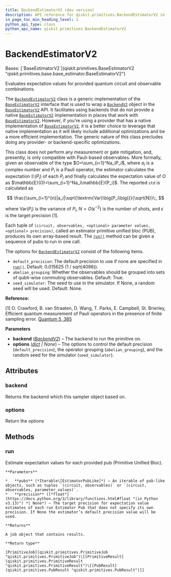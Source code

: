 ```yaml
---
title: BackendEstimatorV2 (dev version)
description: API reference for qiskit.primitives.BackendEstimatorV2 in the dev version of qiskit
in_page_toc_min_heading_level: 1
python_api_type: class
python_api_name: qiskit.primitives.BackendEstimatorV2
---
```


# BackendEstimatorV2

<Class id="qiskit.primitives.BackendEstimatorV2" isDedicatedPage={true} github="https://github.com/Qiskit/qiskit/tree/stable/2.0/qiskit/primitives/backend_estimator_v2.py#L170-L510" signature="qiskit.primitives.BackendEstimatorV2(*, backend, options=None)" modifiers="class">
  Bases: [`BaseEstimatorV2`](qiskit.primitives.BaseEstimatorV2 "qiskit.primitives.base.base_estimator.BaseEstimatorV2")

  Evaluates expectation values for provided quantum circuit and observable combinations.

  The [`BackendEstimatorV2`](#qiskit.primitives.BackendEstimatorV2 "qiskit.primitives.BackendEstimatorV2") class is a generic implementation of the [`BaseEstimatorV2`](qiskit.primitives.BaseEstimatorV2 "qiskit.primitives.BaseEstimatorV2") interface that is used to wrap a [`BackendV2`](qiskit.providers.BackendV2 "qiskit.providers.BackendV2") object in the [`BaseEstimatorV2`](qiskit.primitives.BaseEstimatorV2 "qiskit.primitives.BaseEstimatorV2") API. It facilitates using backends that do not provide a native [`BaseEstimatorV2`](qiskit.primitives.BaseEstimatorV2 "qiskit.primitives.BaseEstimatorV2") implementation in places that work with [`BaseEstimatorV2`](qiskit.primitives.BaseEstimatorV2 "qiskit.primitives.BaseEstimatorV2"). However, if you’re using a provider that has a native implementation of [`BaseEstimatorV2`](qiskit.primitives.BaseEstimatorV2 "qiskit.primitives.BaseEstimatorV2"), it is a better choice to leverage that native implementation as it will likely include additional optimizations and be a more efficient implementation. The generic nature of this class precludes doing any provider- or backend-specific optimizations.

  This class does not perform any measurement or gate mitigation, and, presently, is only compatible with Pauli-based observables. More formally, given an observable of the type $O=\sum_{i=1}^Na_iP_i$, where $a_i$ is a complex number and $P_i$ is a Pauli operator, the estimator calculates the expectation $\mathbb{E}(P_i)$ of each $P_i$ and finally calculates the expectation value of $O$ as $\mathbb{E}(O)=\sum_{i=1}^Na_i\mathbb{E}(P_i)$. The reported `std` is calculated as

$$
\frac{\sum_{i=1}^{n}|a_i|\sqrt{\textrm{Var}\big(P_i\big)}}{\sqrt{N}}\:,
$$

  where $\textrm{Var}(P_i)$ is the variance of $P_i$, $N=O(\epsilon^{-2})$ is the number of shots, and $\epsilon$ is the target precision \[1].

  Each tuple of `(circuit, observables, <optional> parameter values, <optional> precision)`, called an estimator primitive unified bloc (PUB), produces its own array-based result. The [`run()`](#qiskit.primitives.BackendEstimatorV2.run "qiskit.primitives.BackendEstimatorV2.run") method can be given a sequence of pubs to run in one call.

  The options for [`BackendEstimatorV2`](#qiskit.primitives.BackendEstimatorV2 "qiskit.primitives.BackendEstimatorV2") consist of the following items.

  *   `default_precision`: The default precision to use if none are specified in [`run()`](#qiskit.primitives.BackendEstimatorV2.run "qiskit.primitives.BackendEstimatorV2.run"). Default: 0.015625 (1 / sqrt(4096)).
  *   `abelian_grouping`: Whether the observables should be grouped into sets of qubit-wise commuting observables. Default: True.
  *   `seed_simulator`: The seed to use in the simulator. If None, a random seed will be used. Default: None.

  **Reference:**

  \[1] O. Crawford, B. van Straaten, D. Wang, T. Parks, E. Campbell, St. Brierley, Efficient quantum measurement of Pauli operators in the presence of finite sampling error. [Quantum 5, 385](https://doi.org/10.22331/q-2021-01-20-385)

  **Parameters**

  *   **backend** ([*BackendV2*](qiskit.providers.BackendV2 "qiskit.providers.BackendV2")) – The backend to run the primitive on.
  *   **options** ([*dict*](https://docs.python.org/3/library/stdtypes.html#dict "(in Python v3.13)") *| None*) – The options to control the default precision (`default_precision`), the operator grouping (`abelian_grouping`), and the random seed for the simulator (`seed_simulator`).

  ## Attributes

  ### backend

  <Attribute id="qiskit.primitives.BackendEstimatorV2.backend">
    Returns the backend which this sampler object based on.
  </Attribute>

  ### options

  <Attribute id="qiskit.primitives.BackendEstimatorV2.options">
    Return the options
  </Attribute>

  ## Methods

  ### run

  <Function id="qiskit.primitives.BackendEstimatorV2.run" github="https://github.com/Qiskit/qiskit/tree/stable/2.0/qiskit/primitives/backend_estimator_v2.py#L256-L265" signature="run(pubs, *, precision=None)">
    Estimate expectation values for each provided pub (Primitive Unified Bloc).

    **Parameters**

    *   **pubs** (*Iterable\[EstimatorPubLike]*) – An iterable of pub-like objects, such as tuples `(circuit, observables)` or `(circuit, observables, parameter_values)`.
    *   **precision** ([*float*](https://docs.python.org/3/library/functions.html#float "(in Python v3.13)") *| None*) – The target precision for expectation value estimates of each run Estimator Pub that does not specify its own precision. If None the estimator’s default precision value will be used.

    **Returns**

    A job object that contains results.

    **Return type**

    [PrimitiveJob](qiskit.primitives.PrimitiveJob "qiskit.primitives.PrimitiveJob")\[[PrimitiveResult](qiskit.primitives.PrimitiveResult "qiskit.primitives.PrimitiveResult")\[[PubResult](qiskit.primitives.PubResult "qiskit.primitives.PubResult")]]
  </Function>
</Class>

